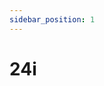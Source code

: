 ```yaml
---
sidebar_position: 1
---
```


# 24i

<Table
  header={['Datum', 'Thema', 'Inhalt']}
  compact
  selectable
  rows={[
    { cells: ['17.08.2021', 'Netzwerk', ''] },
    { cells: ['24.08.2021', 'Netzwerk', ''] },
    { cells: ['31.08.2021', 'Netzwerk', ''] },
    { cells: ['07.09.2021', 'Netzwerk', '']},
    { cells: ['14.09.2021', 'Netzwerk', ''] },
    { cells: ['21.09.2021', 'Netzwerk', 'Test'], type: 'test' },
    { cells: ['28.09.2021', 'Umweltwoche', ''], type: 'holiday' },
    { cells: ['05.10.2021', 'Herbstferien', ''], type: 'holiday' },
    { cells: ['12.10.2021', 'Herbstferien', ''], type: 'holiday' },
    { cells: ['19.10.2021', 'Herbstferien', ''], type: 'holiday' },
    { cells: ['26.10.2021', 'Kryptologie', ''] },
    { cells: ['02.11.2021', 'Kryptologie', ''] },
    { cells: ['09.11.2021', 'Kryptologie', ''] },
    { cells: ['16.11.2021', 'Kryptologie', ''] },
    { cells: ['23.11.2021', 'Kryptologie', ''] },
    { cells: ['30.11.2021', 'Kryptologie', 'Sichere Passwörter'] },
    { cells: ['07.12.2021', 'Kryptologie', 'Test'], type: 'test' },
    { cells: ['14.12.2021', 'Datenbanken', ''] },
    { cells: ['21.12.2021', 'Datenbanken', ''] },
    { cells: ['28.12.2021', 'Winterferien', ''], type: 'holiday' },
    { cells: ['04.01.2022', 'Winterferien', ''], type: 'holiday' },
    { cells: ['11.01.2022', 'Datenbanken', ''] },
    { cells: ['18.01.2022', 'Notenschluss', ''], type: 'event' },
    { cells: ['18.01.2022', 'Datenbanken', ''] },
    { cells: ['25.01.2022', 'Datenbanken', ''] }
  ]}
/>